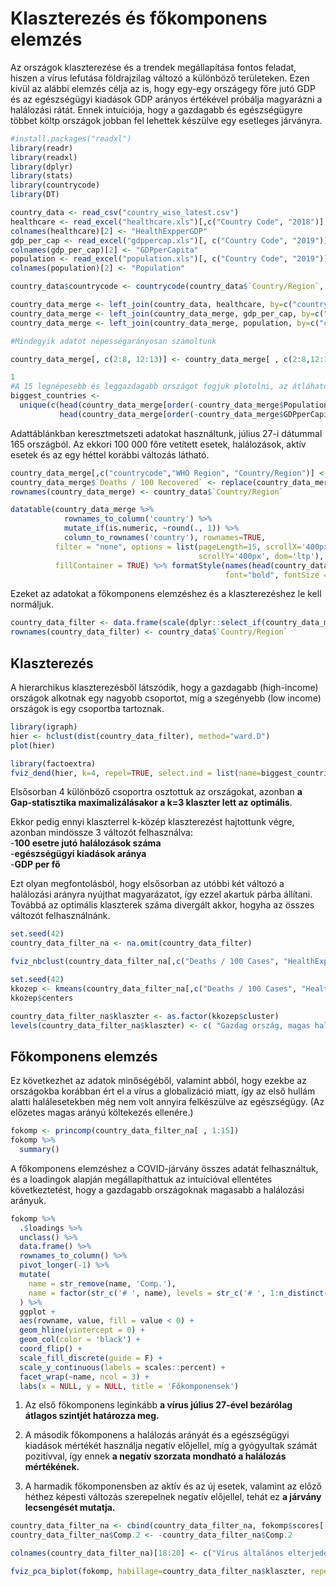 # Klaszterezés és főkomponens elemzés {#Chapter-6}

Az országok klaszterezése és a trendek megállapítása fontos feladat, hiszen a vírus lefutása földrajzilag változó a különböző területeken.
Ezen kívül az alábbi elemzés célja az is, hogy egy-egy országegy főre jutó GDP és az egészségügyi kiadások GDP arányos értékével próbálja 
magyarázni a halálozási rátát. Ennek intuíciója, hogy a gazdagabb és egészségügyre többet költp országok jobban fel lehettek készülve egy
esetleges járványra.

```r
#install.packages("readxl")
library(readr)
library(readxl)
library(dplyr)
library(stats)
library(countrycode)
library(DT)
```


```r
country_data <- read_csv("country_wise_latest.csv")
healthcare <- read_excel("healthcare.xls")[,c("Country Code", "2018")]
colnames(healthcare)[2] <- "HealthExpperGDP"
gdp_per_cap <- read_excel("gdppercap.xls")[, c("Country Code", "2019")]
colnames(gdp_per_cap)[2] <- "GDPperCapita"
population <- read_excel("population.xls")[, c("Country Code", "2019")]
colnames(population)[2] <- "Population"

country_data$countrycode <- countrycode(country_data$`Country/Region`, origin = "country.name", destination = "iso3c")

```


```r
country_data_merge <- left_join(country_data, healthcare, by=c("countrycode"="Country Code"))
country_data_merge <- left_join(country_data_merge, gdp_per_cap, by=c("countrycode"="Country Code"))
country_data_merge <- left_join(country_data_merge, population, by=c("countrycode"="Country Code"))

#Mindegyik adatot népességarányosan számoltunk

country_data_merge[, c(2:8, 12:13)] <- country_data_merge[ , c(2:8,12:13)]/country_data_merge$Population*100000

1
#A 15 legnépesebb és leggazdagabb országot fogjuk plotolni, az átláhatóság kedvéért
biggest_countries <- 
  unique(c(head(country_data_merge[order(-country_data_merge$Population),]$`Country/Region`,15),
           head(country_data_merge[order(-country_data_merge$GDPperCapita),]$`Country/Region`,15)))
```

Adattáblánkban keresztmetszeti adatokat használtunk, július 27-i dátummal 165 országból.
Az ekkori 100 000 főre vetített esetek, halálozások, aktív esetek
és az egy héttel korábbi változás látható.

```r
country_data_merge[,c("countrycode","WHO Region", "Country/Region")] <- NULL
country_data_merge$`Deaths / 100 Recovered` <- replace(country_data_merge$`Deaths / 100 Recovered`, is.infinite(country_data_merge$`Deaths / 100 Recovered`),NA)
rownames(country_data_merge) <- country_data$`Country/Region`

datatable(country_data_merge %>%
            rownames_to_column('country') %>%
            mutate_if(is.numeric, ~round(., 1)) %>%
            column_to_rownames('country'), rownames=TRUE,
          filter = "none", options = list(pageLength=15, scrollX='400px',
                                          scrollY='400px', dom='ltp'), 
          fillContainer = TRUE) %>% formatStyle(names(head(country_data_merge, 15)),
                                                font="bold", fontSize = '9.5pt')
```

Ezeket az adatokat a főkomponens elemzéshez és a klaszterezéshez le kell normáljuk.

```r
country_data_filter <- data.frame(scale(dplyr::select_if(country_data_merge, is.numeric)), check.names = FALSE)
rownames(country_data_filter) <- country_data$`Country/Region`
```

## Klaszterezés

A hierarchikus klaszterezésből látszódik, hogy a gazdagabb (high-income) országok alkotnak egy nagyobb csoportot, míg a szegényebb (low income) országok is egy csoportba tartoznak.

```r
library(igraph)
hier <- hclust(dist(country_data_filter), method="ward.D")
plot(hier)

library(factoextra)
fviz_dend(hier, k=4, repel=TRUE, select.ind = list(name=biggest_countries), type="rectangle") # TODO ggflip?
```


Elsősorban 4 különböző csoportra osztottuk az országokat, azonban 
**a Gap-statisztika maximalizálásakor a k=3 klaszter lett az optimális**.

Ekkor pedig ennyi klaszterrel k-közép klaszterezést hajtottunk végre, azonban mindössze 3
változót felhasználva: \
-**100 esetre jutó halálozások száma**\
-**egészségügyi kiadások aránya**\
-**GDP per fő**\

Ezt olyan megfontolásból, hogy elsősorban az utóbbi két változó a halálozási arányra
nyújthat magyarázatot, így ezzel akartuk párba állítani. Továbbá az optimális klaszterek száma
divergált akkor, hogyha az összes változót felhasználnánk.

```r
set.seed(42)
country_data_filter_na <- na.omit(country_data_filter)

fviz_nbclust(country_data_filter_na[,c("Deaths / 100 Cases", "HealthExpperGDP", "GDPperCapita")], FUNcluster=kmeans, method="gap_stat")
```


```r
set.seed(42)
kkozep <- kmeans(country_data_filter_na[,c("Deaths / 100 Cases", "HealthExpperGDP", "GDPperCapita")], centers=3, nstart=100, iter.max=100)
kkozep$centers

country_data_filter_na$klaszter <- as.factor(kkozep$cluster)
levels(country_data_filter_na$klaszter) <- c( "Gazdag ország, magas halálozással", "Magasabb egészségügyi kiadás", "Alacsony egészségügyi kiadás")
```

## Főkomponens elemzés


Ez következhet az adatok minőségéből, valamint abból, hogy ezekbe az országokba korábban ért el a vírus a globalizáció miatt, így az első hullám alatti halálesetekben még nem volt annyira felkészülve az egészségügy. (Az előzetes magas arányú költekezés ellenére.)

```r
fokomp <- princomp(country_data_filter_na[ , 1:15])
fokomp %>% 
  summary() 
```

A főkomponens elemzéshez a COVID-járvány összes adatát felhasználtuk,
és a loadingok alapján megállapíthattuk az intuícióval ellentétes következtetést,
hogy a gazdagabb országoknak magasabb a halálozási arányuk.

```r
fokomp %>% 
  .$loadings %>% 
  unclass() %>% 
  data.frame() %>% 
  rownames_to_column() %>% 
  pivot_longer(-1) %>% 
  mutate(
    name = str_remove(name, 'Comp.'),
    name = factor(str_c('# ', name), levels = str_c('# ', 1:n_distinct(name)))
  ) %>% 
  ggplot +
  aes(rowname, value, fill = value < 0) +
  geom_hline(yintercept = 0) +
  geom_col(color = 'black') +
  coord_flip() +
  scale_fill_discrete(guide = F) +
  scale_y_continuous(labels = scales::percent) +
  facet_wrap(~name, ncol = 3) +
  labs(x = NULL, y = NULL, title = 'Főkomponensek')
```

1) Az első főkomponens leginkább **a vírus július 27-ével bezárólag átlagos szintjét határozza meg.**\

2) A második főkomponens a halálozás arányát és a egészségügyi kiadások mértékét használja negatív előjellel,
míg a gyógyultak számát pozitívval, így ennek **a negatív szorzata mondható a halálozás mértékének.**\

3) A harmadik főkomponensben az aktív és az új esetek, valamint az előző héthez képesti változás
szerepelnek negatív előjellel, tehát ez **a járvány lecsengését mutatja.**

```r
country_data_filter_na <- cbind(country_data_filter_na, fokomp$scores[ ,1:3])
country_data_filter_na$Comp.2 <- -country_data_filter_na$Comp.2

colnames(country_data_filter_na)[18:20] <- c("Vírus általános elterjedése", "Halálozás aránya", "Jelenleg javuló állapot")
```


```r
fviz_pca_biplot(fokomp, habillage=country_data_filter_na$klaszter, repel = TRUE, select.ind = list(name=biggest_countries), geom.var = c("arrow", "text"), title = "Legnagyobb és leggazdagabb országok biplotja")

```



